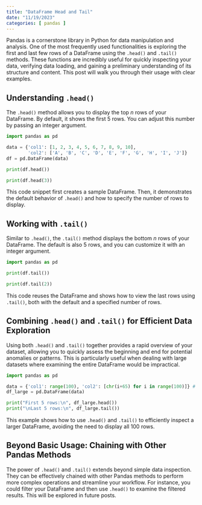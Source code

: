 ```yaml
---
title: "DataFrame Head and Tail"
date: "11/19/2023"
categories: [ pandas ]
---
```



Pandas is a cornerstone library in Python for data manipulation and analysis.  One of the most frequently used functionalities is exploring the first and last few rows of a DataFrame using the `.head()` and `.tail()` methods.  These functions are incredibly useful for quickly inspecting your data, verifying data loading, and gaining a preliminary understanding of its structure and content.  This post will walk you through their usage with clear examples.


## Understanding `.head()`

The `.head()` method allows you to display the top *n* rows of your DataFrame. By default, it shows the first 5 rows.  You can adjust this number by passing an integer argument.

```python
import pandas as pd

data = {'col1': [1, 2, 3, 4, 5, 6, 7, 8, 9, 10],
        'col2': ['A', 'B', 'C', 'D', 'E', 'F', 'G', 'H', 'I', 'J']}
df = pd.DataFrame(data)

print(df.head())

print(df.head(3))
```

This code snippet first creates a sample DataFrame. Then, it demonstrates the default behavior of `.head()` and how to specify the number of rows to display.


## Working with `.tail()`

Similar to `.head()`, the `.tail()` method displays the bottom *n* rows of your DataFrame.  The default is also 5 rows, and you can customize it with an integer argument.


```python
import pandas as pd

print(df.tail())

print(df.tail(2))
```

This code reuses the DataFrame and shows how to view the last rows using `.tail()`, both with the default and a specified number of rows.


## Combining `.head()` and `.tail()` for Efficient Data Exploration

Using both `.head()` and `.tail()` together provides a rapid overview of your dataset, allowing you to quickly assess the beginning and end for potential anomalies or patterns. This is particularly useful when dealing with large datasets where examining the entire DataFrame would be impractical.


```python
import pandas as pd

data = {'col1': range(100), 'col2': [chr(i+65) for i in range(100)]} # Generates 100 rows
df_large = pd.DataFrame(data)

print("First 5 rows:\n", df_large.head())
print("\nLast 5 rows:\n", df_large.tail())
```

This example shows how to use `.head()` and `.tail()` to efficiently inspect a larger DataFrame, avoiding the need to display all 100 rows.


##  Beyond Basic Usage:  Chaining with Other Pandas Methods


The power of `.head()` and `.tail()` extends beyond simple data inspection. They can be effectively chained with other Pandas methods to perform more complex operations and streamline your workflow.  For instance, you could filter your DataFrame and then use `.head()` to examine the filtered results.  This will be explored in future posts.

